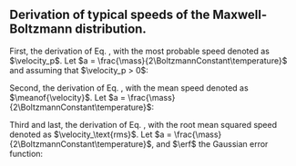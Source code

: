 ::: {.column-page-right}
::: {.callout-note}
# Derivation of typical speeds of the Maxwell-Boltzmann distribution.

First, the derivation of Eq. \eqref{eq:mbd_most_probable_speed}, with the most probable speed denoted as $\velocity_p$. Let $a = \frac{\mass}{2\BoltzmannConstant\temperature}$ and assuming that $\velocity_p > 0$:
\begin{alignat*}{3}
    && \left. \frac{df(\velocity)}{d\velocity}\right|_{\velocity_p} = \frac{d}{d\velocity} \left[ \left(\frac{\mass}{2\pi\BoltzmannConstant\temperature}\right)^{3/2} \cdot 4\pi\velocity^2 \cdot \exp\left( -\frac{\mass\velocity^2}{2\BoltzmannConstant\temperature}\right) \right]_{\velocity_p} &= 0 \\
    %\Rightarrow\quad &&\; \frac{d}{d\velocity} \Big[ \velocity^2 \cdot \exp\left( -a\velocity^2\right) \Big]_{\velocity_p} &= 0  \\
     \Rightarrow\quad &&\; 2\velocity_p \cdot \exp\left( -a\velocity_p^2 \right) - 2a\velocity_p^3 \cdot \exp\left( -a\velocity_p^2 \right) &= 0  \\
     \Rightarrow\quad &&\; \velocity_p = \sqrt{\frac{1}{a}} &= \sqrt{\frac{2\BoltzmannConstant\temperature}{\mass}}
 \end{alignat*}


Second, the derivation of Eq. \eqref{eq:mbd_mean_speed}, with the mean speed denoted as $\meanof{\velocity}$. Let $a = \frac{\mass}{2\BoltzmannConstant\temperature}$:
\begin{align*}
    \meanof{\velocity} &= \int_0^\infty \velocity \; f(\velocity) \; d\velocity = 4\pi\left(\frac{a}{\pi}\right)^{3/2} \cdot \int_0^\infty \velocity^3 \cdot \exp\left( - a \velocity^2 \right)d\velocity \\
    \Rightarrow \quad \meanof{\velocity} &= 4\pi\left(\frac{a}{\pi}\right)^{3/2} \cdot \left[ - \frac{\left(a\velocity^2 + 1\right) \cdot \exp\left(-a\velocity^2\right)}{2a^2} \right]_0^\infty \\
    %\Rightarrow \quad \meanof{\velocity} &= 4\pi\left(\frac{a}{\pi}\right)^{3/2} \cdot \left[\frac{1}{2a^2} \right] \\
    \Rightarrow \quad \meanof{\velocity} &= \sqrt{\frac{4}{\pi a}} = \sqrt{\frac{8\BoltzmannConstant\temperature}{\pi\mass}} = \frac{2}{\sqrt{\pi}} \velocity_p. 
\end{align*}


Third and last, the derivation of Eq. \eqref{eq:mbd_rms}, with the root mean squared speed denoted as $\velocity_\text{rms}$. Let $a = \frac{\mass}{2\BoltzmannConstant\temperature}$, and $\erf$ the Gaussian error function:
\begin{align*}
    \velocity_\text{rms} &= \sqrt{\meanof{\velocity^2}} = \left( \int_0^\infty \velocity^2 f(\velocity) d\velocity \right)^{1/2} \\
    \Rightarrow\quad \velocity_\text{rms} &= \left( 4\pi\left(\frac{a}{\pi}\right)^{3/2} \cdot \left[ \frac{3\sqrt{\pi}\cdot\erf{\left(\sqrt{a}\velocity\right)}}{8a^{5/2}} - \frac{\velocity\exp\left(-a\velocity^2\right)\cdot\left(2a\velocity^2+3\right)}{4a^2} \right]_0^\infty \right)^{1/2}  \\
    %\Rightarrow\quad \velocity_\text{rms} &= \left( 4\pi\left(\frac{a}{\pi}\right)^{3/2} \cdot \left[ \frac{3\sqrt{\pi}}{8a^{5/2}} \right]\right)^{1/2}  \\
    \Rightarrow\quad \velocity_\text{rms} &= \sqrt{\frac{3}{2a}} = \sqrt{\frac{3\BoltzmannConstant\temperature}{\mass}} = \sqrt{\frac{3}{2}} \velocity_p.
\end{align*}
:::
:::